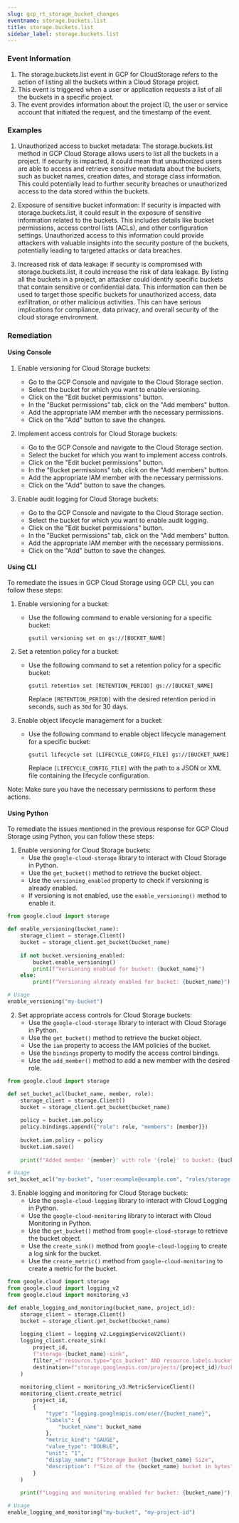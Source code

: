 ```yaml
--- 
slug: gcp_rt_storage_bucket_changes
eventname: storage.buckets.list
title: storage.buckets.list
sidebar_label: storage.buckets.list
---
```

                       
### Event Information

1. The storage.buckets.list event in GCP for CloudStorage refers to the action of listing all the buckets within a Cloud Storage project.
2. This event is triggered when a user or application requests a list of all the buckets in a specific project.
3. The event provides information about the project ID, the user or service account that initiated the request, and the timestamp of the event.


### Examples

1. Unauthorized access to bucket metadata: The storage.buckets.list method in GCP Cloud Storage allows users to list all the buckets in a project. If security is impacted, it could mean that unauthorized users are able to access and retrieve sensitive metadata about the buckets, such as bucket names, creation dates, and storage class information. This could potentially lead to further security breaches or unauthorized access to the data stored within the buckets.

2. Exposure of sensitive bucket information: If security is impacted with storage.buckets.list, it could result in the exposure of sensitive information related to the buckets. This includes details like bucket permissions, access control lists (ACLs), and other configuration settings. Unauthorized access to this information could provide attackers with valuable insights into the security posture of the buckets, potentially leading to targeted attacks or data breaches.

3. Increased risk of data leakage: If security is compromised with storage.buckets.list, it could increase the risk of data leakage. By listing all the buckets in a project, an attacker could identify specific buckets that contain sensitive or confidential data. This information can then be used to target those specific buckets for unauthorized access, data exfiltration, or other malicious activities. This can have serious implications for compliance, data privacy, and overall security of the cloud storage environment.

### Remediation

#### Using Console

1. Enable versioning for Cloud Storage buckets:
   - Go to the GCP Console and navigate to the Cloud Storage section.
   - Select the bucket for which you want to enable versioning.
   - Click on the "Edit bucket permissions" button.
   - In the "Bucket permissions" tab, click on the "Add members" button.
   - Add the appropriate IAM member with the necessary permissions.
   - Click on the "Add" button to save the changes.

2. Implement access controls for Cloud Storage buckets:
   - Go to the GCP Console and navigate to the Cloud Storage section.
   - Select the bucket for which you want to implement access controls.
   - Click on the "Edit bucket permissions" button.
   - In the "Bucket permissions" tab, click on the "Add members" button.
   - Add the appropriate IAM member with the necessary permissions.
   - Click on the "Add" button to save the changes.

3. Enable audit logging for Cloud Storage buckets:
   - Go to the GCP Console and navigate to the Cloud Storage section.
   - Select the bucket for which you want to enable audit logging.
   - Click on the "Edit bucket permissions" button.
   - In the "Bucket permissions" tab, click on the "Add members" button.
   - Add the appropriate IAM member with the necessary permissions.
   - Click on the "Add" button to save the changes.

#### Using CLI

To remediate the issues in GCP Cloud Storage using GCP CLI, you can follow these steps:

1. Enable versioning for a bucket:
   - Use the following command to enable versioning for a specific bucket:
     ```
     gsutil versioning set on gs://[BUCKET_NAME]
     ```

2. Set a retention policy for a bucket:
   - Use the following command to set a retention policy for a specific bucket:
     ```
     gsutil retention set [RETENTION_PERIOD] gs://[BUCKET_NAME]
     ```
     Replace `[RETENTION_PERIOD]` with the desired retention period in seconds, such as `30d` for 30 days.

3. Enable object lifecycle management for a bucket:
   - Use the following command to enable object lifecycle management for a specific bucket:
     ```
     gsutil lifecycle set [LIFECYCLE_CONFIG_FILE] gs://[BUCKET_NAME]
     ```
     Replace `[LIFECYCLE_CONFIG_FILE]` with the path to a JSON or XML file containing the lifecycle configuration.

Note: Make sure you have the necessary permissions to perform these actions.

#### Using Python

To remediate the issues mentioned in the previous response for GCP Cloud Storage using Python, you can follow these steps:

1. Enable versioning for Cloud Storage buckets:
   - Use the `google-cloud-storage` library to interact with Cloud Storage in Python.
   - Use the `get_bucket()` method to retrieve the bucket object.
   - Use the `versioning_enabled` property to check if versioning is already enabled.
   - If versioning is not enabled, use the `enable_versioning()` method to enable it.

```python
from google.cloud import storage

def enable_versioning(bucket_name):
    storage_client = storage.Client()
    bucket = storage_client.get_bucket(bucket_name)
    
    if not bucket.versioning_enabled:
        bucket.enable_versioning()
        print(f"Versioning enabled for bucket: {bucket_name}")
    else:
        print(f"Versioning already enabled for bucket: {bucket_name}")

# Usage
enable_versioning("my-bucket")
```

2. Set appropriate access controls for Cloud Storage buckets:
   - Use the `google-cloud-storage` library to interact with Cloud Storage in Python.
   - Use the `get_bucket()` method to retrieve the bucket object.
   - Use the `iam` property to access the IAM policies of the bucket.
   - Use the `bindings` property to modify the access control bindings.
   - Use the `add_member()` method to add a new member with the desired role.

```python
from google.cloud import storage

def set_bucket_acl(bucket_name, member, role):
    storage_client = storage.Client()
    bucket = storage_client.get_bucket(bucket_name)
    
    policy = bucket.iam.policy
    policy.bindings.append({"role": role, "members": [member]})
    
    bucket.iam.policy = policy
    bucket.iam.save()
    
    print(f"Added member '{member}' with role '{role}' to bucket: {bucket_name}")

# Usage
set_bucket_acl("my-bucket", "user:example@example.com", "roles/storage.objectViewer")
```

3. Enable logging and monitoring for Cloud Storage buckets:
   - Use the `google-cloud-logging` library to interact with Cloud Logging in Python.
   - Use the `google-cloud-monitoring` library to interact with Cloud Monitoring in Python.
   - Use the `get_bucket()` method from `google-cloud-storage` to retrieve the bucket object.
   - Use the `create_sink()` method from `google-cloud-logging` to create a log sink for the bucket.
   - Use the `create_metric()` method from `google-cloud-monitoring` to create a metric for the bucket.

```python
from google.cloud import storage
from google.cloud import logging_v2
from google.cloud import monitoring_v3

def enable_logging_and_monitoring(bucket_name, project_id):
    storage_client = storage.Client()
    bucket = storage_client.get_bucket(bucket_name)
    
    logging_client = logging_v2.LoggingServiceV2Client()
    logging_client.create_sink(
        project_id,
        f"storage-{bucket_name}-sink",
        filter_=f'resource.type="gcs_bucket" AND resource.labels.bucket_name="{bucket_name}"',
        destination=f"storage.googleapis.com/projects/{project_id}/buckets/{bucket_name}"
    )
    
    monitoring_client = monitoring_v3.MetricServiceClient()
    monitoring_client.create_metric(
        project_id,
        {
            "type": "logging.googleapis.com/user/{bucket_name}",
            "labels": {
                "bucket_name": bucket_name
            },
            "metric_kind": "GAUGE",
            "value_type": "DOUBLE",
            "unit": "1",
            "display_name": f"Storage Bucket {bucket_name} Size",
            "description": f"Size of the {bucket_name} bucket in bytes"
        }
    )
    
    print(f"Logging and monitoring enabled for bucket: {bucket_name}")

# Usage
enable_logging_and_monitoring("my-bucket", "my-project-id")
```


 